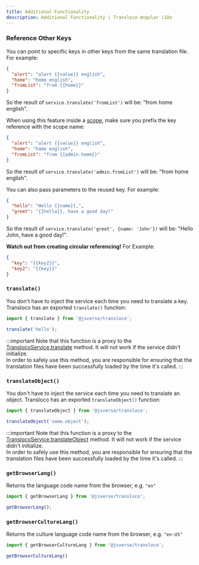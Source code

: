 ```yaml
---
title: Additional Functionality
description: Additional Functionality | Transloco Angular i18n 
---
```


### Reference Other Keys

You can point to specific keys in other keys from the same translation file. For example:

```json title="en.json"
{
  "alert": "alert {{value}} english",
  "home": "home english",
  "fromList": "from {{home}}"
}
```

So the result of `service.translate('fromList')` will be: "from home english".

When using this feature inside a [scope](./lazy-load/scope-configuration), make sure you prefix the key reference with the scope name:

```json title="admin/en.json"
{
  "alert": "alert {{value}} english",
  "home": "home english",
  "fromList": "from {{admin.home}}"
}
```

So the result of `service.translate('admin.fromList')` will be: "from home english".

You can also pass parameters to the reused key. For example:

```json title="en.json"
{
  "hello": "Hello {{name}},",
  "greet": "{{hello}}, have a good day!"
}
```

So the result of `service.translate('greet', {name: 'John'})` will be: "Hello John, have a good day!".

**Watch out from creating circular referencing!** For Example:

```json title="en.json"
{
  "key": "{{key2}}",
  "key2": "{{key}}"
}
```

### `translate()`

You don't have to inject the service each time you need to translate a key. Transloco has an exported `translate()` function:

```ts
import { translate } from '@jsverse/transloco';

translate('hello');
```

:::important
Note that this function is a proxy to the [TranslocoService.translate](./translation-api#translate) method. 
It will not work if the service didn't initialize.  
In order to safely use this method, you are responsible for ensuring that the translation files have been successfully loaded by the time it's called.
:::

### `translateObject()`

You don't have to inject the service each time you need to translate an object. Transloco has an exported `translateObject()` function:

```ts
import { translateObject } from '@jsverse/transloco';

translateObject('some.object');
```

:::important
Note that this function is a proxy to the [TranslocoService.translateObject](./translation-api#translateObject) method. 
It will not work if the service didn't initialize.  
In order to safely use this method, you are responsible for ensuring that the translation files have been successfully loaded by the time it's called.
:::

### `getBrowserLang()`

Returns the language code name from the browser, e.g. `"en"`
```ts
import { getBrowserLang } from '@jsverse/transloco';

getBrowserLang();
```

### `getBrowserCultureLang()`

Returns the culture language code name from the browser, e.g. ``"en-US"``
```ts
import { getBrowserCultureLang } from '@jsverse/transloco';

getBrowserCultureLang()
```
